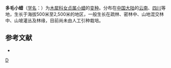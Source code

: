 {{Infraspeciesbox
| image = 
| image_caption = 
| status = 
| status_system = 
| genus = Ligustrum
| species = sinense
| varietas = coryanum
| authority = (W. W. Smith) Hand.-Mazz.
}}

'''多毛小蜡'''（[[学名|学名]]：{{lang|la|''Ligustrum sinense'' var. ''coryanum''}}）为[[木犀科|木犀科]][[女贞属|女贞属]][[小蜡|小蜡]]的[[变种|变种]]。分布在[[中国大陆|中国大陆]]的[[云南|云南]]、[[四川|四川]]等地，生长于海拔500米至2,500米的地区，一般生长在疏林、密林中、山地混交林中、山坡灌丛及林缘，目前尚未由人工引种栽培。

== 参考文献 ==
<div class="references-small">
* {{cite web| url =http://www.bioinfo.cn/db05/KmzwSpecies.php?action=view&id=30432| title =多毛小蜡（变种）| work =《中国高等植物数据库全库》| publisher =中国科学院微生物研究所| author =昆明植物研究所| accessdate =2009-02-26| deadurl =yes| archiveurl =https://web.archive.org/web/20160305023905/http://www.bioinfo.cn/db05/KmzwSpecies.php?action=view&id=30432| archivedate =2016-03-05}}
</div>

{{taxonbar}}

[[Category:女贞属|D]]